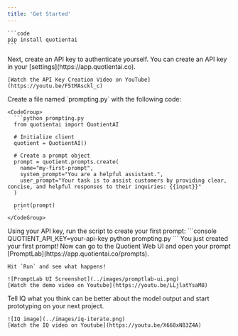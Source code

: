 ```yaml
---
title: 'Get Started'
---
```


<Steps>
  <Step title="Install the Quotient Python SDK">

    ```code
    pip install quotientai
    ```
  </Step>
  <Step title="Create an API Key">
    Next, create an API key to authenticate yourself. You can create an API key in your [settings](https://app.quotientai.co).

    [Watch the API Key Creation Video on YouTube](https://youtu.be/F5tMAsckl_c)

  </Step>
  <Step title="Create a Script">
    Create a file named `prompting.py` with the following code:

    <CodeGroup>
      ```python prompting.py
      from quotientai import QuotientAI

      # Initialize client
      quotient = QuotientAI()

      # Create a prompt object
      prompt = quotient.prompts.create(
        name="my-first-prompt",
        system_prompt="You are a helpful assistant.",
        user_prompt="Your task is to assist customers by providing clear, concise, and helpful responses to their inquiries: {{input}}"
      )

      print(prompt)
      ```
    </CodeGroup>
  </Step>
  <Step title="Run the Script">
    Using your API key, run the script to create your first prompt:
    ```console
    QUOTIENT_API_KEY=your-api-key python prompting.py
    ```
  </Step>
  <Step title="Open in PromptLab">
    You just created your first prompt! Now can go to the Quotient Web UI and open your prompt [PromptLab](https://app.quotientai.co/prompts).

    Hit `Run` and see what happens!

    ![PromptLab UI Screenshot](../images/promptlab-ui.png)
    [Watch the demo video on Youtube](https://youtu.be/LLjlatYsaM8)
  </Step>
  <Step title="Iterate with IQ">
    Tell IQ what you think can be better about the model output and start prototyping on your next project.

    ![IQ image](../images/iq-iterate.png)
    [Watch the IQ video on Youtube](https://youtu.be/X668xN83Z4A)

  </Step>
</Steps>
